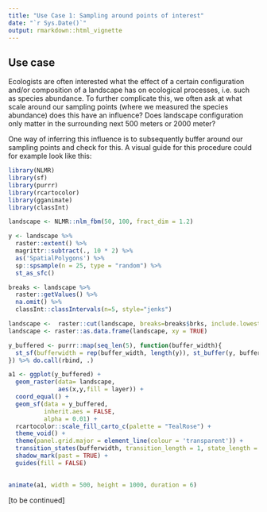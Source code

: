 ```yaml
---
title: "Use Case 1: Sampling around points of interest"
date: "`r Sys.Date()`"
output: rmarkdown::html_vignette
---
```


## Use case
Ecologists are often interested what the effect of a certain configuration and/or composition of a landscape has on ecological processes, i.e. such as species abundance. To further complicate this, we often ask at what scale around our sampling points (where we measured the species abundance) does this have an influence? Does landscape configuration only matter in the surrounding next 500 meters or 2000 meter? 

One way of inferring this influence is to subsequently buffer around our sampling points and check for this.
A visual guide for this procedure could for example look like this:

```r
library(NLMR)
library(sf)
library(purrr)
library(rcartocolor)
library(gganimate)
library(classInt)

landscape <- NLMR::nlm_fbm(50, 100, fract_dim = 1.2) 

y <- landscape %>%
  raster::extent() %>%
  magrittr::subtract(., 10 * 2) %>%
  as('SpatialPolygons') %>%
  sp::spsample(n = 25, type = "random") %>% 
  st_as_sfc()

breaks <- landscape %>%
  raster::getValues() %>%
  na.omit() %>%
  classInt::classIntervals(n=5, style="jenks")

landscape <-  raster::cut(landscape, breaks=breaks$brks, include.lowest=T)
landscape <- raster::as.data.frame(landscape, xy = TRUE)

y_buffered <- purrr::map(seq_len(5), function(buffer_width){
  st_sf(bufferwidth = rep(buffer_width, length(y)), st_buffer(y, buffer_width))
}) %>% do.call(rbind, .)

a1 <- ggplot(y_buffered) +
  geom_raster(data= landscape, 
              aes(x,y,fill = layer)) +
  coord_equal() +
  geom_sf(data = y_buffered,
          inherit.aes = FALSE,
          alpha = 0.01) +
  rcartocolor::scale_fill_carto_c(palette = "TealRose") + 
  theme_void() +
  theme(panel.grid.major = element_line(colour = 'transparent')) +
  transition_states(bufferwidth, transition_length = 1, state_length = 1) +
  shadow_mark(past = TRUE) +
  guides(fill = FALSE) 
  

animate(a1, width = 500, height = 1000, duration = 6)
```

[to be continued]
